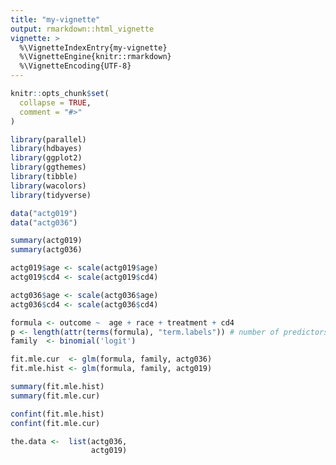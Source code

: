 ```yaml
---
title: "my-vignette"
output: rmarkdown::html_vignette
vignette: >
  %\VignetteIndexEntry{my-vignette}
  %\VignetteEngine{knitr::rmarkdown}
  %\VignetteEncoding{UTF-8}
---
```


```r
knitr::opts_chunk$set(
  collapse = TRUE,
  comment = "#>"
)
```

```r
library(parallel)
library(hdbayes)
library(ggplot2)
library(ggthemes)
library(tibble)
library(wacolors)
library(tidyverse)
```

```r
data("actg019")
data("actg036")

summary(actg019)
summary(actg036)

actg019$age <- scale(actg019$age)
actg019$cd4 <- scale(actg019$cd4)

actg036$age <- scale(actg036$age)
actg036$cd4 <- scale(actg036$cd4)

formula <- outcome ~  age + race + treatment + cd4
p <- length(attr(terms(formula), "term.labels")) # number of predictors
family  <- binomial('logit')

fit.mle.cur  <- glm(formula, family, actg036)
fit.mle.hist <- glm(formula, family, actg019)

summary(fit.mle.hist)
summary(fit.mle.cur)

confint(fit.mle.hist)
confint(fit.mle.cur)

the.data <-  list(actg036,
                  actg019)
```

